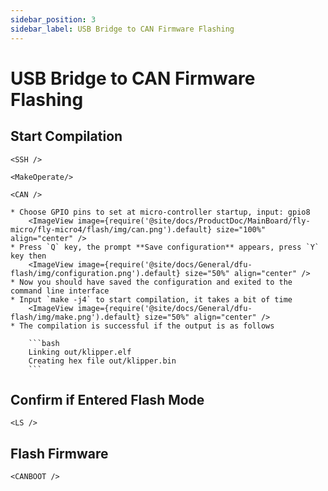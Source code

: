 ```yaml
---
sidebar_position: 3
sidebar_label: USB Bridge to CAN Firmware Flashing
---
```






# USB Bridge to CAN Firmware Flashing

## Start Compilation

    <SSH />

    <MakeOperate/>

    <CAN />

    * Choose GPIO pins to set at micro-controller startup, input: gpio8
        <ImageView image={require('@site/docs/ProductDoc/MainBoard/fly-micro/fly-micro4/flash/img/can.png').default} size="100%" align="center" />
    * Press `Q` key, the prompt **Save configuration** appears, press `Y` key then
        <ImageView image={require('@site/docs/General/dfu-flash/img/configuration.png').default} size="50%" align="center" />
    * Now you should have saved the configuration and exited to the command line interface
    * Input `make -j4` to start compilation, it takes a bit of time
        <ImageView image={require('@site/docs/General/dfu-flash/img/make.png').default} size="50%" align="center" />
    * The compilation is successful if the output is as follows

        ```bash
        Linking out/klipper.elf
        Creating hex file out/klipper.bin
        ```

## Confirm if Entered Flash Mode


    <LS />

## Flash Firmware


    <CANBOOT />